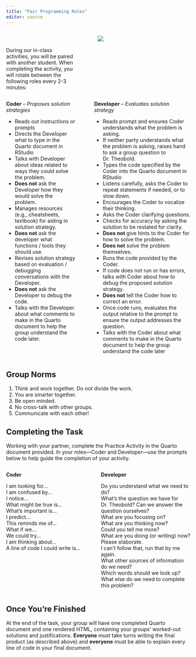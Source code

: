 ```yaml
---
title: "Pair Programming Roles"
editor: source
---
```


::: columns
::: {.column width="40%"}

</br>

During our in-class activities, you will be paired with another student. When completing the activity, you will rotate between the following roles every 2-3 minutes:
:::

::: {.column width="5%"}
:::

::: {.column width="55%"}
![](cats-programming.jpg)
:::
:::

::: columns
::: {.column width="41%"}
**Coder** -- *Proposes solution strategies*

-   Reads out instructions or prompts
-   Directs the Developer what to type in the Quarto document in RStudio
-   Talks with Developer about ideas related to ways they could solve the
problem.
-   **Does not** ask the Developer how they would solve the problem. 
-   Manages resources (e.g., cheatsheets, textbook) for aiding in solution 
strategy. 
-   **Does not** ask the developer what functions / tools they should use. 
-   Revises solution strategy based on evaluation / debugging conversations 
with the Developer. 
-   **Does not** ask the Developer to debug the code. 
-   Talks with the Developer about what comments to make in the Quarto document
to help the group understand the code later. 
:::

::: {.column width="2%"}
:::

::: {.column width="57%"}
**Developer** -- *Evaluates solution strategy*

-   Reads prompt and ensures Coder understands what the problem is asking. 
-   If neither party understands what the problem is asking, raises hand to 
ask a group question to Dr. Theobold. 
-   Types the code specified by the Coder into the Quarto document in RStudio
-   Listens carefully, asks the Coder to repeat statements if needed, or to slow
down.
-   Encourages the Coder to vocalize their thinking.
-   Asks the Coder clarifying questions.
-   Checks for accuracy by asking the solution to be restated for clarity.
-   **Does not** give hints to the Coder for how to solve the problem. 
-   **Does not** solve the problem themselves. 
-   Runs the code provided by the Coder. 
-   If code does not run or has errors, talks with Coder about how to debug
the proposed solution strategy. 
-   **Does not** tell the Coder how to correct an error.
-   Once code runs, evaluates the output relative to the prompt to ensure the
output addresses the question. 
-   Talks with the Coder about what comments to make in the Quarto document
to help the group understand the code later
:::
:::

## Group Norms

1.  Think and work together. Do not divide the work.
2.  You are smarter together.
3.  Be open minded. 
4.  No cross-talk with other groups.
5.  Communicate with each other! 

<!-- add in norms outlined in Week 1 -->

## Completing the Task

Working with your partner, complete the Practice Activity in the Quarto document
provided. In your roles---Coder and Developer---use the prompts below to help
guide the completion of your activity.

::: columns
::: {.column width="45%"}
**Coder**

I am looking for...\
I am confused by...\
I notice...\
What might be true is...\
What’s important is...\
I predict...\
This reminds me of...\
What if we...\
We could try...\
I am thinking about...\
A line of code I could write is...
:::

::: {.column width="2%"}
:::

::: {.column width="53%"}
**Developer**

<!-- Facilitator -->
Do you understand what we need to do?  
What's the question we have for Dr. Theobold? Can we answer the question ourselves?  
What are you focusing on?  
What are you thinking now?  
Could you tell me more?  
What are you doing (or writing) now? Please elaborate.  
I can’t follow that, run that by me again.  
<!-- Resource Manager -->
What other sources of information do we need?  
Which words should we look up?  
What else do we need to complete this problem?  
:::
:::

## Once You're Finished

At the end of the task, your group will have one completed Quarto document and
one rendered HTML, containing your groups’ worked-out solutions and
justifications. **Everyone** must take turns writing the final product (as
described above) and **everyone** must be able to explain every line of code in
your final document.
